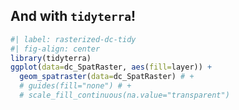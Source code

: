 ## And with `tidyterra`! {.crunch-title}

```r
#| label: rasterized-dc-tidy
#| fig-align: center
library(tidyterra)
ggplot(data=dc_SpatRaster, aes(fill=layer)) +
  geom_spatraster(data=dc_SpatRaster) # +
  # guides(fill="none") # +
  # scale_fill_continuous(na.value="transparent")
```
